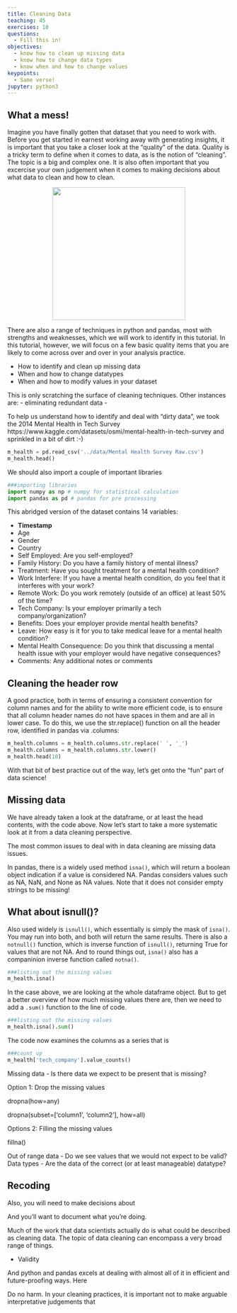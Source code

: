```yaml
---
title: Cleaning Data
teaching: 45
exercises: 10
questions:
  - Fill this in!
objectives:
  - know how to clean up missing data
  - know how to change data types
  - know when and how to change values
keypoints:
  - Same verse!
jupyter: python3
---
```


## What a mess!

Imagine you have finally gotten that dataset that you need to work with. Before you get started in earnest working away with generating insights, it is important that you take a closer look at the "quality" of the data. Quality is a tricky term to define when it comes to data, as is the notion of "cleaning". The topic is a big and complex one. It is also often important that you excercise your own judgement when it comes to making decisions about what data to clean and how to clean.  

<center>
    <img src="images/getting-data-with-pandas/no capes.jpg" 
    width=300 style="margin:auto"/>
    <p style="text-align: center">
    </p>
</center>


There are also a range of techniques in python and pandas, most with strengths and weaknesses, which we will work to identify in this tutorial. In this tutorial, however, we will focus on a few basic quality items that you are likely to come across over and over in your analysis practice.  

- How to identify and clean up missing data
- When and how to change datatypes
- When and how to modify values in your dataset

This is only scratching the surface of cleaning techniques. Other instances are:
- eliminating redundant data
- 

To help us understand how to identify and deal with "dirty data", we took the 2014 Mental Health in Tech Survey https://www.kaggle.com/datasets/osmi/mental-health-in-tech-survey and sprinkled in a bit of dirt :-) 

```python
m_health = pd.read_csv('../data/Mental Health Survey Raw.csv')
m_health.head()
```

We should also import a couple of important libraries 

```python
###importing libraries
import numpy as np # numpy for statistical calculation
import pandas as pd # pandas for pre processing
```

This abridged version of the dataset contains 14 variables:

- **Timestamp**
- Age
- Gender
- Country
- Self Employed: Are you self-employed?
- Family History: Do you have a family history of mental illness?
- Treatment: Have you sought treatment for a mental health condition?
- Work Interfere: If you have a mental health condition, do you feel that it interferes with your work?
- Remote Work: Do you work remotely (outside of an office) at least 50% of the time?
- Tech Company: Is your employer primarily a tech company/organization?
- Benefits: Does your employer provide mental health benefits?
- Leave: How easy is it for you to take medical leave for a mental health condition?
- Mental Health Consequence: Do you think that discussing a mental health issue with your employer would have negative consequences?
- Comments: Any additional notes or comments



## Cleaning the header row

A good practice, both in terms of ensuring a consistent convention for column names and for the ability to write more efficient code, is to ensure that all column header names do not have spaces in them and are all in lower case. To do this, we use the str.replace() function on all the header row, identified in pandas via .columns:


```python
m_health.columns = m_health.columns.str.replace(' ', '_')
m_health.columns = m_health.columns.str.lower()
m_health.head(10)
```

With that bit of best practice out of the way, let's get onto the "fun" part of data science!


## Missing data

We have already taken a look at the dataframe, or at least the head contents, with the code above. Now let's start to take a more systematic look at it from a data cleaning perspective. 

The most common issues to deal with in data cleaning are missing data issues. 

In pandas, there is a widely used method `isna()`, which will return a boolean object indication if a value is considered NA. Pandas considers values such as NA, NaN, and None as NA values. Note that it does not consider empty strings to be missing! 

:::{.callout-tip}
## What about isnull()?

Also used widely is `isnull()`, which essentially is simply the mask of `isna()`. You may run into both, and both will return the same results. There is also a `notnull()` function, which is inverse function of `isnull()`, returning True for values that are not NA. And to round things out, `isna()` also has a companinion inverse function called `notna()`. 
:::

```python
###listing out the missing values
m_health.isna()
```

In the case above, we are looking at the whole dataframe object. But to get a better overview of how much missing values there are, then we need to add a `.sum()` function to the line of code. 

```python
###listing out the missing values
m_health.isna().sum()
```

The code now examines the columns as a series that is 


```python
###count up 
m_health['tech_company'].value_counts()
```






Missing data - Is there data we expect to be present that is missing?

Option 1: Drop the missing values


dropna(how=any)

dropna(subset=['column1', 'column2'], how=all)


Options 2: Filling the missing values

fillna()










Out of range data - Do we see values that we would not expect to be valid?
Data types - Are the data of the correct (or at least manageable) datatype? 








## Recoding




Also, you will need to make decisions about 



And you'll want to document what you're doing. 

Much of the work that data scientists actually do is what could be described as cleaning data. The topic of data cleaning can encompass a very broad range of things.  

- Validity






And python and pandas excels at dealing with almost all of it in efficient and future-proofing ways. Here 

Do no harm. In your cleaning practices, it is important not to make arguable interpretative judgements that 


